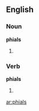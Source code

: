 ==English==

===Noun===
'''phials'''

# {{plural of|[[phial]]}}

===Verb===
'''phials'''

# {{third-person singular of|[[phial]]}}

[[ar:phials]]
